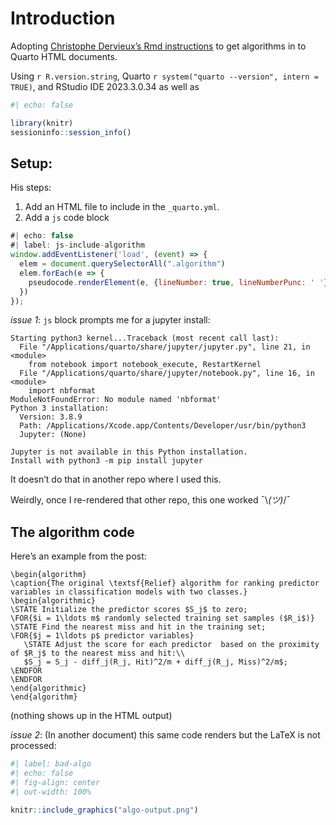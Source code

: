 # Introduction

Adopting [Christophe Dervieux's Rmd instructions](https://rpubs.com/cderv/pseudocodejs) to get algorithms in to Quarto HTML documents. 

Using `r R.version.string`, Quarto `r system("quarto --version", intern = TRUE)`, and RStudio IDE 2023.3.0.34 as well as

```r
#| echo: false

library(knitr)
sessioninfo::session_info()
```


## Setup: 

His steps: 

1. Add an HTML file to include in the `_quarto.yml`.
1. Add a `js` code block


```js
#| echo: false
#| label: js-include-algorithm
window.addEventListener('load', (event) => {
  elem = document.querySelectorAll(".algorithm")
  elem.forEach(e => {
    pseudocode.renderElement(e, {lineNumber: true, lineNumberPunc: ' '});
  })
});
```

*issue 1*: `js` block prompts me for a jupyter install: 

```
Starting python3 kernel...Traceback (most recent call last):
  File "/Applications/quarto/share/jupyter/jupyter.py", line 21, in <module>
    from notebook import notebook_execute, RestartKernel
  File "/Applications/quarto/share/jupyter/notebook.py", line 16, in <module>
    import nbformat
ModuleNotFoundError: No module named 'nbformat'
Python 3 installation:
  Version: 3.8.9
  Path: /Applications/Xcode.app/Contents/Developer/usr/bin/python3
  Jupyter: (None)

Jupyter is not available in this Python installation.
Install with python3 -m pip install jupyter
```

It doesn't do that in another repo where I used this. 

Weirdly, once I re-rendered that other repo, this one worked ¯\\_(ツ)_/¯

## The algorithm code

Here's an example from the post: 

```.algorithm
\begin{algorithm}
\caption{The original \textsf{Relief} algorithm for ranking predictor variables in classification models with two classes.}
\begin{algorithmic}
\STATE Initialize the predictor scores $S_j$ to zero;
\FOR{$i = 1\ldots m$ randomly selected training set samples ($R_i$)}
\STATE Find the nearest miss and hit in the training set;
\FOR{$j = 1\ldots p$ predictor variables}
   \STATE Adjust the score for each predictor  based on the proximity of $R_j$ to the nearest miss and hit:\\
   $S_j = S_j - diff_j(R_j, Hit)^2/m + diff_j(R_j, Miss)^2/m$;
\ENDFOR
\ENDFOR
\end{algorithmic}
\end{algorithm}
```

(nothing shows up in the HTML output)

*issue 2*: (In another document) this same code renders but the LaTeX is not processed: 

```r
#| label: bad-algo
#| echo: false
#| fig-align: center
#| out-width: 100%

knitr::include_graphics("algo-output.png")
```
